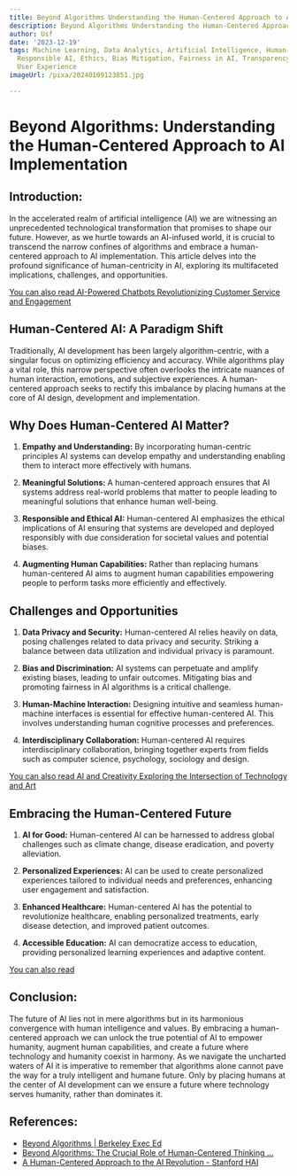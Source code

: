 ```yaml
---
title: Beyond Algorithms Understanding the Human-Centered Approach to AI Implementation
description: Beyond Algorithms Understanding the Human-Centered Approach to AI Implementation
author: Usf
date: '2023-12-19'
tags: Machine Learning, Data Analytics, Artificial Intelligence, Human-Centered AI,
  Responsible AI, Ethics, Bias Mitigation, Fairness in AI, Transparency, Explainability,
  User Experience
imageUrl: /pixa/20240109123851.jpg

---
```

# Beyond Algorithms: Understanding the Human-Centered Approach to AI Implementation

## Introduction:

In the accelerated realm of artificial intelligence  (AI) we are witnessing an unprecedented technological transformation that promises to shape our  future. However,  as we hurtle towards  an AI-infused world, it is crucial to transcend the narrow confines of algorithms and embrace  a human-centered approach to AI implementation. This article delves into the profound significance of human-centricity in  AI, exploring its multifaceted implications, challenges, and opportunities.

[You  can also read AI-Powered Chatbots  Revolutionizing Customer Service and Engagement](AI-Powered%20Chatbots%20Revolutionizing%20Customer%20Service%20and%20Engagement)


## Human-Centered  AI: A Paradigm Shift

Traditionally, AI development has been largely algorithm-centric, with a singular focus on optimizing efficiency and accuracy. While algorithms play a vital role, this narrow perspective often overlooks the intricate nuances of human interaction, emotions, and subjective experiences. A human-centered approach seeks to rectify this imbalance by  placing humans at the core of AI design, development  and implementation.

## Why Does Human-Centered AI Matter?

1. **Empathy and Understanding:** By incorporating human-centric principles AI systems can develop empathy and understanding enabling them to  interact more effectively with humans.

2. **Meaningful Solutions:** A  human-centered  approach ensures that AI systems address real-world problems that matter to people leading to meaningful solutions that enhance human well-being.

3. **Responsible and Ethical  AI:** Human-centered  AI emphasizes the  ethical implications of AI ensuring that systems are developed and deployed responsibly  with  due consideration for societal values and potential biases.

4. **Augmenting Human  Capabilities:** Rather than replacing humans human-centered AI aims to  augment human capabilities empowering people  to perform tasks more efficiently and effectively.

## Challenges and Opportunities

1. **Data Privacy and Security:** Human-centered AI relies heavily on  data, posing challenges related  to data privacy and security. Striking a balance between data utilization and individual  privacy is paramount.

2. **Bias and Discrimination:** AI systems can perpetuate and  amplify existing  biases, leading to unfair outcomes. Mitigating bias and promoting fairness in AI algorithms is a  critical challenge.

3. **Human-Machine Interaction:**  Designing intuitive and seamless  human-machine interfaces is essential for effective human-centered AI. This involves understanding human cognitive processes and preferences.

4. **Interdisciplinary Collaboration:** Human-centered AI requires interdisciplinary collaboration, bringing together experts from fields such as computer science,  psychology, sociology and design.

[You can also read AI and Creativity Exploring the Intersection of Technology and Art](AI%20and%20Creativity%20Exploring%20the%20Intersection%20of%20Technology%20and%20Art)


## Embracing the Human-Centered Future

1. **AI for Good:** Human-centered AI can be harnessed to  address global challenges such as climate change, disease eradication, and poverty alleviation.

2. **Personalized Experiences:** AI can be  used to  create personalized experiences tailored to individual needs  and preferences, enhancing user engagement and  satisfaction.

3. **Enhanced Healthcare:** Human-centered AI has  the  potential to revolutionize healthcare,  enabling personalized treatments, early disease detection, and  improved patient outcomes.

4. **Accessible  Education:** AI can democratize access  to education, providing personalized learning experiences and adaptive content.

[You can also read ]()


## Conclusion:

The future of AI lies not in  mere algorithms but in its harmonious convergence with human intelligence and values. By embracing a human-centered approach  we can unlock the true potential of AI to empower humanity, augment human capabilities, and create a future where  technology and  humanity coexist in harmony.  As we navigate  the uncharted waters of AI it is imperative to remember that algorithms alone  cannot pave the way for a truly intelligent and humane  future.  Only by placing humans at the center of AI development can we ensure a future where technology  serves  humanity, rather than dominates  it.

## References:
- [Beyond Algorithms | Berkeley Exec Ed](https://executive.berkeley.edu/thought-leadership/blog/beyond-algorithms)
- [Beyond Algorithms: The Crucial Role of Human-Centered Thinking ...](https://medium.com/@tbatesun/beyond-algorythims-the-crucial-role-of-human-centered-thinking-in-ai-development-1528491ea2b9)
- [A Human-Centered Approach to the AI Revolution - Stanford HAI](https://hai.stanford.edu/news/human-centered-approach-ai-revolution)
